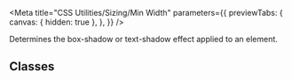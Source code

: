 
<Meta
  title="CSS Utilities/Sizing/Min Width"
  parameters={{
    previewTabs: {
      canvas: { hidden: true },
    },
  }}
/>

<Banner label="Min Width" section="CSS Utilities" color="yellow" puzzle />

<Lead>Determines the box-shadow or text-shadow effect applied to an element.</Lead>

## Classes

<CssSizingMinWidth />

<Footer>
  <LinkCards>
    <LinkCard
      pageTitle="Tokens/Overview"
      description="Design tokens serve as the definitive source for naming and storing design choices."
    />
  </LinkCards>
</Footer>
